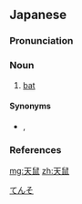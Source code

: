 ==Japanese==
{{wikipedia|lang=ja}}
{{ja-kanjitab|てん|そ|yomi=o}}

===Pronunciation===
{{ja-pron|yomi=o|てんそ|acc=1|acc_ref=DJR}}

===Noun===
{{ja-noun|てんそ}}

# [[bat]] {{gloss|small flying mammal}}

====Synonyms====
* {{sense|bat}} {{ja-r|蝙蝠|こうもり}}, {{ja-r|飛鼠|ひそ}}

===References===
<references/>

[[Category:ja:Bats|てんそ]]

[[mg:天鼠]]
[[zh:天鼠]]